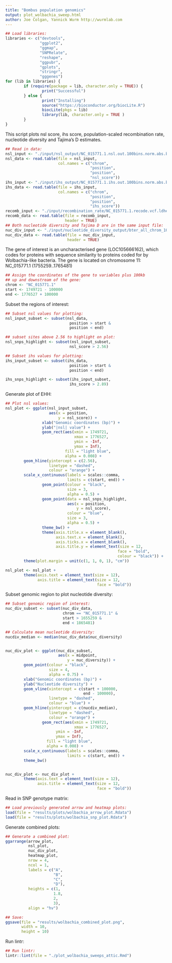 ```yaml
---
title: "Bombus population genomics"
output: plot_wolbachia_sweep.html
author: Joe Colgan, Yannick Wurm http://wurmlab.com
---
```



```r
## Load libraries:
libraries <- c("devtools",
               "ggplot2",
               "ggmap",
               "SNPRelate",
               "reshape",
               "ggpubr",
               "gplots",
               "stringr",
               "gggenes")
for (lib in libraries) {
        if (require(package = lib, character.only = TRUE)) {
                print("Successful")
        } else {
                print("Installing")
                source("https://bioconductor.org/biocLite.R")
                biocLite(pkgs = lib)
                library(lib, character.only = TRUE )
        }
}
```

This script plots nsl score, ihs score, population-scaled recombination rate, nucleotide diversity and Tajima's D estimates.

```r
## Read in data:
nsl_input <- "./input/nsl_output/NC_015771.1.nsl.out.100bins.norm.abs.bed.tmp"
nsl_data <- read.table(file = nsl_input,
                       col.names = c("chrom",
                                     "position",
                                     "position",
                                     "nsl_score"))
ihs_input <- "./input/ihs_output/NC_015771.1.ihs.out.100bins.norm.abs.bed.tmp"
ihs_data <- read.table(file = ihs_input,
                       col.names = c("chrom",
                                     "position",
                                     "position",
                                     "ihs_score"))
recomb_input <- "./input/recombination_rate/NC_015771.1.recode.vcf.ldhelmet.ldhelmet.post.txt.tmp.genetic_map.txt.recomb.txt"
recomb_data <- read.table(file = recomb_input,
                          header = TRUE)
## Both nucleotide diversity and Tajima D are in the same input file:
nuc_div_input <- "./input/nucleotide_diversity_output/bter_all_chrom_10kb.txt"
nuc_div_data <- read.table(file = nuc_div_input,
                           header = TRUE)
```

The gene of interest is an uncharacterised gene (LOC105666162), which codes for proteins with sequence similarity to proteins coded for by Wolbachia-like bacteria. The gene is located on chromosome 11:
NC_015771.1 (1755259..1765481)

```r
## Assign the coordinates of the gene to variables plus 100kb 
## up and downstream of the gene:
chrom <- "NC_015771.1"
start <- 1749721 - 100000
end <- 1776527 + 100000
```

Subset the regions of interest:

```r
## Subset nsl values for plotting:
nsl_input_subset <- subset(nsl_data,
                            position > start &
                            position < end)

## subset sites above 2.56 to highlight on plot:
nsl_snps_highlight <- subset(nsl_input_subset,
                            nsl_score > 2.56)

## Subset ihs values for plotting:
ihs_input_subset <- subset(ihs_data,
                            position > start &
                            position < end)

ihs_snps_highlight <- subset(ihs_input_subset,
                            ihs_score > 2.89)
```

Generate plot of EHH:

```r
## Plot nsl values:
nsl_plot <- ggplot(nsl_input_subset,
                   aes(x = position,
                       y = nsl_score)) +
                xlab("Genomic coordinates (bp)") +
                ylab("|nsl| value") +
                geom_rect(aes(xmin = 1749721,
                              xmax = 1776527,
                              ymin = -Inf,
                              ymax = Inf),
                          fill = "light blue",
                          alpha = 0.008) +
        geom_hline(yintercept = c(2.56),
                   linetype = "dashed",
                   colour = "orange") +
        scale_x_continuous(labels = scales::comma,
                           limits = c(start, end)) +
                geom_point(colour = "black",
                           size = 3,
                           alpha = 0.5) +
                geom_point(data = nsl_snps_highlight,
                           aes(x = position,
                               y = nsl_score),
                           colour = "blue",
                           size = 3,
                           alpha = 0.5) +
                theme_bw() +
                theme(axis.title.x = element_blank(),
                      axis.text.x = element_blank(),
                      axis.ticks.x = element_blank(),
                      axis.title.y = element_text(size = 12,
                                                 face = "bold",
                                                 colour = "black")) +
        theme(plot.margin = unit(c(1, 1, 0, 1), "cm"))

nsl_plot <- nsl_plot +
        theme(axis.text = element_text(size = 12),
              axis.title = element_text(size = 12,
                                        face = "bold"))
```

Subset genomic region to plot nucleotide diversity:

```r
## Subset genomic region of interest:
nuc_div_subset <- subset(nuc_div_data,
                         chrom == "NC_015771.1" &
                         start > 1655259 &
                         end < 1865481)

## Calculate mean nucleotide diversity:
nucdiv_median <- median(nuc_div_data$nuc_diversity)


nuc_div_plot <- ggplot(nuc_div_subset,
                       aes(x = midpoint,
                           y = nuc_diversity)) +
        geom_point(colour = "black",
                   size = 4,
                   alpha = 0.75) +
        xlab("Genomic coordinates (bp)") +
        ylab("Nucleotide diversity") +
        geom_vline(xintercept = c(start + 100000,
                                  end - 100000),
                   linetype = "dashed",
                   colour = "blue") +
        geom_hline(yintercept = c(nucdiv_median),
                   linetype = "dashed",
                   colour = "orange") +
                geom_rect(aes(xmin = 1749721,
                              xmax = 1776527,
                      ymin = -Inf,
                      ymax = Inf),
                  fill = "light blue",
                  alpha = 0.008) +
        scale_x_continuous(labels = scales::comma,
                           limits = c(start, end)) +
        theme_bw()


nuc_div_plot <- nuc_div_plot +
        theme(axis.text = element_text(size = 12),
              axis.title = element_text(size = 12,
                                        face = "bold"))
```

Read in SNP genotype matrix:

```r
## Load previously generated arrow and heatmap plots:
load(file = "results/plots/wolbachia_arrow_plot.Rdata")
load(file = "results/plots/wolbachia_snp_plot.Rdata")
```

Generate combined plots:

```r
## Generate a combined plot:
ggarrange(arrow_plot,
          nsl_plot,
          nuc_div_plot,
          heatmap_plot,
          nrow = 4,
          ncol = 1,
          labels = c("A",
                     "B",
                     "C",
                     "D"),
          heights = c(1,
                     1.8,
                     2,
                     3),
          align = "hv")

## Save:
ggsave(file = "results/wolbachia_combined_plot.png",
       width = 10,
       height = 10)
```

Run lintr:

```r
## Run lintr:
lintr::lint(file = "./plot_wolbachia_sweeps_attic.Rmd")
```